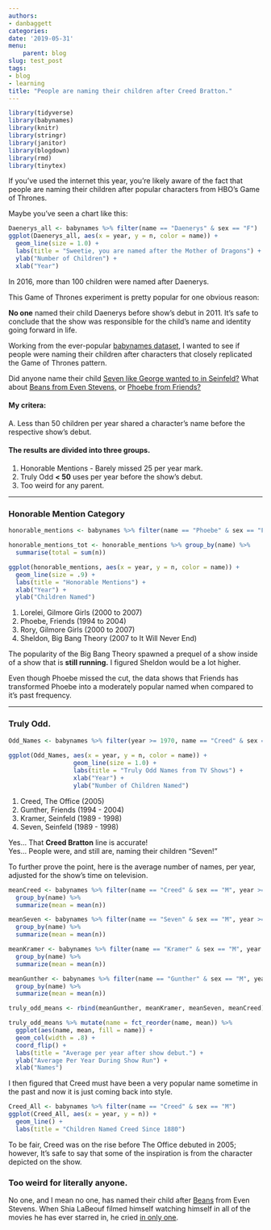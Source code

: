 ```yaml
---
authors:
- danbaggett
categories:
date: '2019-05-31'
menu:
    parent: blog
slug: test_post
tags:
- blog
- learning
title: "People are naming their children after Creed Bratton."
---
```


```r
library(tidyverse)
library(babynames)
library(knitr)
library(stringr)
library(janitor)
library(blogdown)
library(rmd)
library(tinytex)
```


If you've used the internet this year, you're likely aware of the fact that people are naming their children after popular characters from HBO's Game of Thrones. 

Maybe you've seen a chart like this:

```r
Daenerys_all <- babynames %>% filter(name == "Daenerys" & sex == "F")
ggplot(Daenerys_all, aes(x = year, y = n, color = name)) + 
  geom_line(size = 1.0) +
  labs(title = "Sweetie, you are named after the Mother of Dragons") +
  ylab("Number of Children") +
  xlab("Year")
```
In 2016, more than 100 children were named after Daenerys. 

This Game of Thrones experiment is pretty popular for one obvious reason: 

**No one** named their child Daenerys before show's debut in 2011. It's safe to conclude that the show was responsible for the child's name and identity going forward in life.

Working from the ever-popular [babynames dataset](https://www.kaggle.com/kaggle/us-baby-names), I wanted to see if people were naming their children after characters that closely replicated the Game of Thrones pattern.

Did anyone name their child [Seven like George wanted to in Seinfeld?](https://www.youtube.com/watch?v=NRUdaWZ4FN0) What about [Beans from Even Stevens,](https://www.imdb.com/name/nm0493037/) or [Phoebe from Friends?](https://en.wikipedia.org/wiki/Phoebe_Buffay)

#### My critera:

A. Less than 50 children per year shared a character's name before the respective show's debut. 


#### The results are divided into three groups. 

1. Honorable Mentions - Barely missed 25 per year mark. 
2. Truly Odd  **< 50** uses per year before the show's debut.
3. Too weird for any parent.

***

### Honorable Mention Category
```r
honorable_mentions <- babynames %>% filter(name == "Phoebe" & sex == "F" | name == "Sheldon" & sex == "M" | name == "Rory" & sex == "F" | name == "Lorelei" & sex == "F", year >= 1950)

honorable_mentions_tot <- honorable_mentions %>% group_by(name) %>% 
  summarise(total = sum(n))

ggplot(honorable_mentions, aes(x = year, y = n, color = name)) + 
  geom_line(size = .9) +
  labs(title = "Honorable Mentions") +
  xlab("Year") +
  ylab("Children Named")
```

1. Lorelei, Gilmore Girls (2000 to 2007)
2. Phoebe, Friends (1994 to 2004)
3. Rory, Gilmore Girls (2000 to 2007)
4. Sheldon, Big Bang Theory (2007 to It Will Never End)

The popularity of the Big Bang Theory spawned a prequel of a show inside of a show that is **still running.** I figured Sheldon would be a lot higher. 

Even though Phoebe missed the cut, the data shows that Friends has transformed Phoebe into a moderately popular named when compared to it's past frequency. 

***

### Truly Odd. 
```r
Odd_Names <- babynames %>% filter(year >= 1970, name == "Creed" & sex == "M" | name == "Gunther" & sex == "M" | name == "Kramer" & sex == "M" | name == "Seven" & sex == "M")
 
ggplot(Odd_Names, aes(x = year, y = n, color = name)) + 
                  geom_line(size = 1.0) +
                  labs(title = "Truly Odd Names from TV Shows") +
                  xlab("Year") +
                  ylab("Number of Children Named")
```

1. Creed, The Office (2005)
2. Gunther, Friends (1994 - 2004)
3. Kramer, Seinfeld (1989 - 1998)
4. Seven, Seinfeld (1989 - 1998)



Yes... That **Creed Bratton** line is accurate!
<br>
Yes... People were, and still are, naming their children "Seven!" 

To further prove the point, here is the average number of names, per year, adjusted for the show's time on television. 

```r
meanCreed <- babynames %>% filter(name == "Creed" & sex == "M", year >= 2005) %>% 
  group_by(name) %>% 
  summarize(mean = mean(n)) 

meanSeven <- babynames %>% filter(name == "Seven" & sex == "M", year >= 1989) %>% 
  group_by(name) %>% 
  summarize(mean = mean(n)) 

meanKramer <- babynames %>% filter(name == "Kramer" & sex == "M", year >= 1989 & year <= 1996) %>% 
  group_by(name) %>% 
  summarize(mean = mean(n)) 

meanGunther <- babynames %>% filter(name == "Gunther" & sex == "M", year >= 2005) %>% 
  group_by(name) %>% 
  summarize(mean = mean(n)) 

truly_odd_means <- rbind(meanGunther, meanKramer, meanSeven, meanCreed)

truly_odd_means %>% mutate(name = fct_reorder(name, mean)) %>% 
  ggplot(aes(name, mean, fill = name)) + 
  geom_col(width = .8) +
  coord_flip() +
  labs(title = "Average per year after show debut.") +
  ylab("Average Per Year During Show Run") +
  xlab("Names")

```


I then figured that Creed must have been a very popular name sometime in the past and now it is just coming back into style.
```r
Creed_All <- babynames %>% filter(name == "Creed" & sex == "M")
ggplot(Creed_All, aes(x = year, y = n)) + 
  geom_line() + 
  labs(title = "Children Named Creed Since 1880")
```
To be fair, Creed was on the rise before The Office debuted in 2005; however, It's safe to say that some of the inspiration is from the character depicted on the show.  

### Too weird for literally anyone. 
No one, and I mean no one, has named their child after [Beans](https://www.youtube.com/watch?v=NXOISYS5ubY&t=29s) from Even Stevens. When Shia LaBeouf filmed himself watching himself in all of the movies he has ever starred in, he cried [in only one](https://www.youtube.com/watch?v=NXOISYS5ubY&t=29s).




